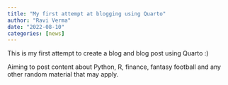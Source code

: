 ```yaml
---
title: "My first attempt at blogging using Quarto"
author: "Ravi Verma"
date: "2022-08-10"
categories: [news]
---
```


This is my first attempt to create a blog and blog post using Quarto :)

Aiming to post content about Python, R, finance, fantasy football and any other random material that may apply.
